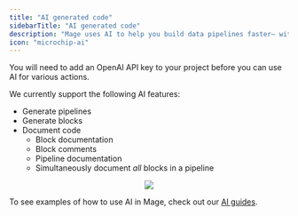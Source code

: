 ```yaml
---
title: "AI generated code"
sidebarTitle: "AI generated code"
description: "Mage uses AI to help you build data pipelines faster— with our OpenAI integration, you can automate the tedious parts of pipeline development and focus on the fun stuff."
icon: "microchip-ai"
---
```


<Note>You will need to add an OpenAI API key to your project before you can use AI for various actions.</Note>

We currently support the following AI features:

- Generate pipelines
- Generate blocks
- Document code
  - Block documentation
  - Block comments
  - Pipeline documentation
  - Simultaneously document _all_ blocks in a pipeline

<p align="center">
<img src="https://github.com/mage-ai/assets/blob/main/overview/ai-demo.gif?raw=True"/>
</p>

To see examples of how to use AI in Mage, check out our [AI guides](/guides/ai/overview).
